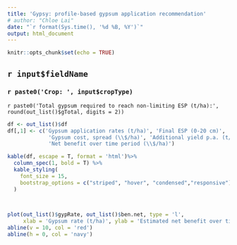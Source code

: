 ---
title: 'Gypsy: profile-based gypsum application recommendation'
# author: "Chloe Lai"
date: "`r format(Sys.time(), '%d %B, %Y')`"
output: html_document
---

```{r setup, include=FALSE}
knitr::opts_chunk$set(echo = TRUE)
```

## `r input$fieldName`

### `r paste0('Crop: ', input$cropType)`

`r paste0('Total gypsum required to reach non-limiting ESP (t/ha):', round(out_list()$gTotal, digits = 2))`



```{r table, echo=FALSE}
df <- out_list()$df
df[,1] <- c('Gypsum application rates (t/ha)', 'Final ESP (0-20 cm)', 'Final ESP (20-50 cm)','Surplus Gypsum (t/ha)',
             'Gypsum cost, spread (\\$/ha)', 'Additional yield p.a. (t/ha)', 'Additional income p.a. (\\$/ha)',
             'Net benefit over time period (\\$/ha)')

kable(df, escape = T, format = 'html')%>%
  column_spec(1, bold = T) %>%
  kable_styling(
    font_size = 15,
    bootstrap_options = c("striped", "hover", "condensed","responsive")
  )

    
```



```{r plot, echo=FALSE}
plot(out_list()$gypRate, out_list()$ben.net, type = 'l',
     xlab = 'Gypsum rate (t/ha)', ylab = 'Estimated net benefit over time period ($/ha)')
abline(v = 10, col = 'red')
abline(h = 0, col = 'navy')
```


